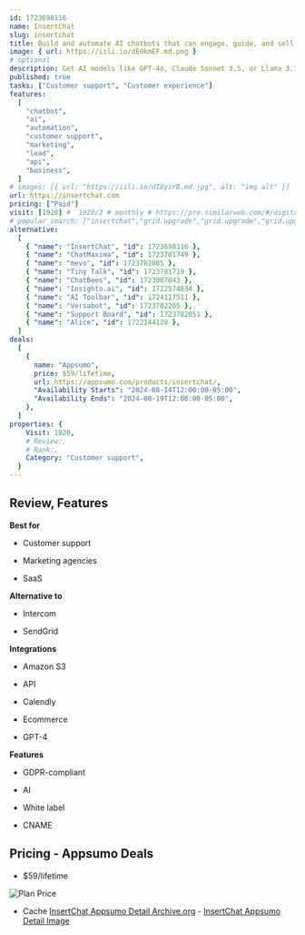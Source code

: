 ```yaml
---
id: 1723698116
name: InsertChat
slug: insertchat
title: Build and automate AI chatbots that can engage, guide, and sell to users 24/7
image: { url: https://iili.io/dE0kmEF.md.png }
# optional
description: Get AI models like GPT-4o, Claude Sonnet 3.5, or Llama 3.1 405B, and let chatbots do web searches, collect lead info, and moreRebrand and resell your custom chatbots to clients, creating a new revenue stream for your business
published: true
tasks: ["Customer support", "Customer experience"]
features:
  [
    "chatbot",
    "ai",
    "automation",
    "customer support",
    "marketing",
    "lead",
    "api",
    "business",
  ]
# images: [{ url: "https://iili.io/dI8yiYB.md.jpg", alt: "img alt" }]
url: https://insertchat.com
pricing: ["Paid"]
visit: [1920] #  1920/3 # monthly # https://pro.similarweb.com/#/digitalsuite/websiteanalysis/home
# popular_search: ["insertchat","grid.upgrade","grid.upgrade","grid.upgrade","grid.upgrade","fpe ai chat","shopify ai chatbot","ai智能客服的简写","building a openai chatbot based on database","chatbase alternative"]
alternative:
  [
    { "name": "InsertChat", "id": 1723698116 },
    { "name": "ChatMaxima", "id": 1723781749 },
    { "name": "mevo", "id": 1723782085 },
    { "name": "Tiny Talk", "id": 1723781719 },
    { "name": "ChatBees", "id": 1723007043 },
    { "name": "Insighto.ai", "id": 1722574834 },
    { "name": "AI Toolbar", "id": 1724117511 },
    { "name": "Versabot", "id": 1723782205 },
    { "name": "Support Board", "id": 1723782051 },
    { "name": "Alice", "id": 1722144128 },
  ]
deals:
  [
    {
      name: "Appsumo",
      price: $59/lifetime,
      url: https://appsumo.com/products/insertchat/,
      "Availability Starts": "2024-08-14T12:00:00-05:00",
      "Availability Ends": "2024-08-19T12:00:00-05:00",
    },
  ]
properties: {
    Visit: 1920,
    # Review:,
    # Rank:,
    Category: "Customer support",
  }
---
```


## Review, Features

**Best for**

- Customer support

- Marketing agencies

- SaaS

**Alternative to**

- Intercom

- SendGrid

**Integrations**

- Amazon S3

- API

- Calendly

- Ecommerce

- GPT-4

**Features**

- GDPR-compliant

- AI

- White label

- CNAME

## Pricing - Appsumo Deals

- $59/lifetime

<Img src="https://iili.io/dEVfrT7.png" alt="Plan Price" />

- Cache [InsertChat Appsumo Detail Archive.org](https://web.archive.org/web/*/https://appsumo.com/products/insertchat/) - [InsertChat Appsumo Detail Image](https://iili.io/dEVBxRV.png)

